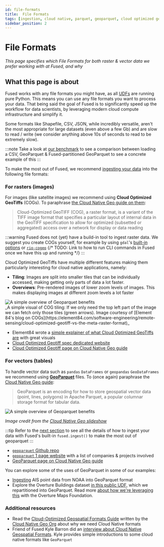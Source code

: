 ```yaml
---
id: file-formats
title:  File Formats
tags: [ingestion, cloud native, parquet, geoparquet, cloud optimized geotiff, geotiff]
sidebar_position: 2
---
```


# File Formats

_This page specifies which File Formats for both raster & vector data we prefer working with at Fused, and why_

## What this page is about

Fused works with any file formats you might have, as all [UDFs](/core-concepts/write/) are running pure Python. This means you can use any file formats you want to process your data.
That being said the goal of Fused is to significantly speed up the workflow for data scientists, by leveraging modern cloud compute infrastructure and simplify it.

Some formats like Shapefile, CSV, JSON, while incredibly versatile, aren't the most appropriate for large datasets (even above a few Gb) and are slow to read / write (we consider anything above 10s of seconds to read to be extremely slow).

:::note
Take a look at [our benchmark](/core-concepts/data-ingestion/why-ingestion/#benchmark--demo) to see a comparison between loading a CSV, GeoParquet & Fused-partitioned GeoParquet to see a concrete example of this
:::

To make the most out of Fused, we recommend [ingesting your data](/core-concepts/data-ingestion/ingestion-your-data/) into the following file formats:

### For rasters (images)

For images (like satellite images) we recommend using **Cloud Optimized GeoTiffs** (COGs). To paraphrase [the Cloud Native Geo guide on them](https://guide.cloudnativegeo.org/cloud-optimized-geotiffs/intro.html):

> Cloud-Optimized GeoTIFF (COG), a raster format, is a variant of the TIFF image format that specifies a particular layout of internal data in the GeoTIFF specification to allow for optimized (subsetted or aggregated) access over a network for display or data reading

:::warning
    Fused does not (yet) have a build-in tool to ingest raster data. We suggest you create COGs yourself, for example by using `gdal`'s [built-in options](https://gdal.org/en/stable/drivers/raster/cog.html#examples) or [`rio-cogeo`](https://cogeotiff.github.io/rio-cogeo/)
    {/* TODO: Link to how to run CLI commands in Fused once we have this up and running */}
:::

Cloud Optimized GeoTiffs have multiple different features making them particularly interesting for cloud native applications, namely:
- **Tiling**: Images are split into smaller tiles that can be individually accessed, making getting only parts of data a lot faster.
- **Overviews**: Pre-rendered images of lower zoom levels of images. This makes displaying images at different zoom levels a lot faster


<div style={{textAlign: 'center'}}>
<img src={ImgCOGE84} alt="A simple overview of Geoparquet benefits" style={{width: 400}} />
</div>
_A simple visual of COG tiling: If we only need the top left part of the image we can fetch only those tiles (green arrows). Image courtesy of [Element 84's blog on COGs](https://element84.com/software-engineering/remote-sensing/cloud-optimized-geotiff-vs-the-meta-raster-format)_

- Element84 wrote a [simple explainer of what Cloud Optimized GeoTiffs are](https://element84.com/software-engineering/remote-sensing/cloud-optimized-geotiff-vs-the-meta-raster-format) with great visuals
- [Cloud Optimized Geotiff spec dedicated website](https://cogeo.org/)
- [Cloud Optimized Geotiff page on Cloud Native Geo guide](https://guide.cloudnativegeo.org/cloud-optimized-geotiffs/intro.html)

### For vectors (tables)

To handle vector data such as `pandas` `DataFrames` or `geopandas` `GeoDataFrames` we recommend using **[GeoParquet](https://github.com/opengeospatial/geoparquet)** files. To (once again) paraphrase the [Cloud Native Geo guide](https://guide.cloudnativegeo.org/geoparquet/):

> GeoParquet is an encoding for how to store geospatial vector data (point, lines, polygons) in Apache Parquet, a popular columnar storage format for tabular data.


<div style={{textAlign: 'center'}}>
<img src={ImgGeoParquet} alt="A simple overview of Geoparquet benefits" style={{width: 800}} />
</div>

_Image credit from the [Cloud Native Geo slideshow](https://guide.cloudnativegeo.org/overview.html#/geoparquet)_

:::tip
    Refer to the [next section](/core-concepts/data-ingestion/ingestion-your-data/) to see all the details of how to ingest your data with Fused's built-in `fused.ingest()` to make the most out of geoparquet
:::

- [`geoparquet` Github repo](https://github.com/opengeospatial/geoparquet)
- [`geoparquet` 1 page website](https://geoparquet.org/#intro) with a list of companies & projects involved
- [GeoParquet page on Cloud Native Geo guide](https://guide.cloudnativegeo.org/geoparquet/)

You can explore some of the uses of GeoParquet in some of our examples:
- [Ingesting](/user-guide/examples/dark-vessel-detection/#34---ingest-1-month-of-ais-data-into-a-geo-partitioned-format) AIS point data from NOAA into GeoParquet format
- Explore the Overture Buildings dataset [in this public UDF](https://github.com/fusedio/udfs/tree/main/public/Overture_Maps_Example), which we repartitioned into GeoParquet. Read more [about how we're leveraging this](/blog/partnering-with-overture/) with the Overture Maps Foundation.

### Additional resources

- Read the [Cloud-Optimized Geospatial Formats Guide](https://guide.cloudnativegeo.org/) written by the [Cloud Native Geo Org](https://cloudnativegeo.org/) about why we need Cloud Native formats
- Friend of Fused Kyle Barron did an [interview about Cloud Native Geospatial Formats](https://cloudnativegeo.org/blog/2024/12/interview-with-kyle-barron-on-geoarrow-and-geoparquet-and-the-future-of-geospatial-data-analysis/). Kyle provides simple introductions to some cloud native formats like `GeoParquet`
